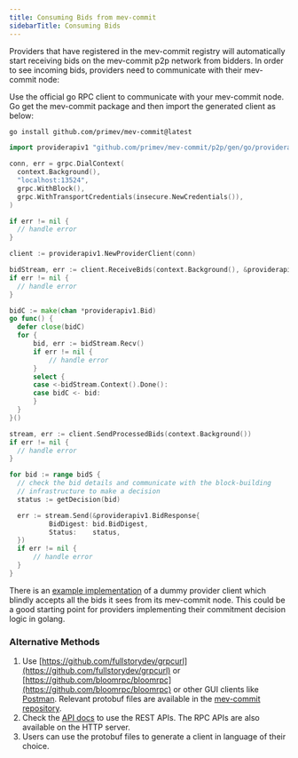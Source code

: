 ```yaml
---
title: Consuming Bids from mev-commit
sidebarTitle: Consuming Bids
---
```


Providers that have registered in the mev-commit registry will automatically start receiving bids on the mev-commit p2p network from bidders. In order to see incoming bids, providers need to communicate with their mev-commit node:

Use the official go RPC client to communicate with your mev-commit node. Go get the mev-commit package and then import the generated client as below:

<Steps>

 <Step title="Install the mev-commit package">

  ```bash ❯_ terminal
  go install github.com/primev/mev-commit@latest
  ```
 </Step>
  <Step title="Incorporate the generated client into your Go application as follows">

  ```go
  import providerapiv1 "github.com/primev/mev-commit/p2p/gen/go/providerapi/v1"
  
  conn, err = grpc.DialContext(
  	context.Background(),
  	"localhost:13524",
  	grpc.WithBlock(),
  	grpc.WithTransportCredentials(insecure.NewCredentials()),
  )

  if err != nil {
  	// handle error
  }

  client := providerapiv1.NewProviderClient(conn)

  bidStream, err := client.ReceiveBids(context.Background(), &providerapiv1.EmptyMessage{})
  if err != nil {
  	// handle error
  }

  bidC := make(chan *providerapiv1.Bid)
  go func() {
  	defer close(bidC)
  	for {
  		bid, err := bidStream.Recv()
  		if err != nil {
  			// handle error
  		}
  		select {
  		case <-bidStream.Context().Done():
  		case bidC <- bid:
  		}
  	}
  }()

  stream, err := client.SendProcessedBids(context.Background())
  if err != nil {
  	// handle error
  }

  for bid := range bidS {
  	// check the bid details and communicate with the block-building
  	// infrastructure to make a decision
  	status := getDecision(bid)

  	err := stream.Send(&providerapiv1.BidResponse{
  			BidDigest: bid.BidDigest,
  			Status:    status,
  	})
  	if err != nil {
  		// handle error
  	}
  }
  ```

  There is an [example implementation](https://github.com/primev/mev-commit/tree/main/p2p/examples/provideremulator) of a dummy provider client which blindly accepts all the bids it sees from its mev-commit node. This could be a good starting point for providers implementing their commitment decision logic in golang.
</Step>
</Steps>
### Alternative Methods

1. Use [https://github.com/fullstorydev/grpcurl](https://github.com/fullstorydev/grpcurl) or [https://github.com/bloomrpc/bloomrpc](https://github.com/bloomrpc/bloomrpc) or other GUI clients like [Postman](https://www.postman.com). Relevant protobuf files are available in the [mev-commit repository](https://github.com/primev/mev-commit).
2. Check the [API docs](/v1.2.x/api-reference/introduction) to use the REST APIs. The RPC APIs are also available on the HTTP server.
3. Users can use the protobuf files to generate a client in language of their choice.
